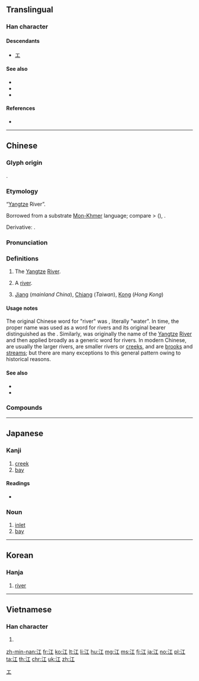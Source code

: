 {{character info/new}}
==Translingual==

===Han character===
{{Han char|rn=85|rad=水|as=03|sn=6|four=31110|canj=EM|ids=⿰氵工}}

====Descendants====
* [[エ]]

====See also====
* {{l|mul|川|sc=Hani}}
* {{l|mul|河|sc=Hani}}
* {{l|mul|溪|sc=Hani}}

====References====
* {{Han ref|kx=0606.040|dkj=17140|dj=0999.130|hdz=31551.030|uh=6C5F|ud=27743|bh=A6BF|bd=42687}}

[[Category:Han characters from which katakana were derived|エ]]

----

==Chinese==
{{zh-forms}}

===Glyph origin===
{{Han etym}}
{{Han compound|水|alt1=氵|工|ls=psc|c1=s|c2=p}}.

===Etymology===
“[[Yangtze]] River”.

Borrowed from a substrate [[Mon-Khmer]] language; compare {{bor|zh|mkh-pro|*ruŋ|ruŋ ~ ruuŋ ~ ruəŋ|river|notext=1}} > {{cog|mkh-vie-pro|*k-roːŋ||river}} ({{cog|vi|sông}}), {{cog|mnw|ကြုၚ်|tr=krɜŋ||small river, creek}}.

Derivative: {{och-l|港|harbour}}.

===Pronunciation===
{{zh-pron
|m=jiāng
|ma=y
|c=gong1
|h=pfs=kông
|md=gŏng
|mn=kang
|w=1kaan
|mc=y
|oc=y
|cat=n,pn
}}

===Definitions===
{{zh-hanzi}}

# {{lb|zh|geography}} The [[Yangtze]] [[river|River]].
# {{lb|zh|geography|by extension}} A [[river]].
# {{surname|lang=zh|dot=:}} [[Jiang]] (''mainland China''), [[Chiang]] (''Taiwan''), [[Kong]] (''Hong Kong'')

====Usage notes====
The original Chinese word for "river" was {{zh-l|水}}, literally "water". In time, the proper name {{zh-l|河}} was used as a word for rivers and its original bearer distinguished as the {{zh-l|黃河|gloss=[[Yellow River]]}}. Similarly, {{zh-l|江}} was originally the name of the [[Yangtze]] [[river|River]] and then applied broadly as a generic word for rivers. In modern Chinese, {{zh-l|江}} are usually the larger rivers, {{zh-l|河}} are smaller rivers or [[creek]]s, and {{zh-l|水}} are [[brook]]s and [[stream]]s; but there are many exceptions to this general pattern owing to historical reasons.

====See also====
* {{zh-l|河}}
* {{zh-l|川}}

===Compounds===
{{zh-der|一江山|一葦渡江|三江|三江七澤|三江五湖|三角江|上江|下江|下江人|下江先生|之江|九江市|京江|信江|倒海翻江|兩江|別宮祭江|半壁江山|合江省|吳淞江|哀江南賦|哀江頭|嘉陵江|圖們江|坐江山|外江|大江|大江南北|大江東去|姚江|姚江學派|婁江|嫩江|嫩江省|宋江|宋江陣|岷江|峽江|左江|巴江|怒江|恩梅開江|愁江恨海|投江|揚子江|攪海翻江|文江學海|旴江|春申江|晉江|晉江縣|曲江|曲江宴|曲江池|曲江縣|曹娥江|松江省|松花江|桂江|樊江關|江下|江中釣月|江介|江加走|江北|江北縣|江北老|江南|江南弄|江南河|江南竹|江參|江口|江右|江夏|江天|江天一色|江妃|江孜|江寧縣|江山|江山不老|江山之助|江山如故|江山如畫|江州司馬|江州車|江左|江左夷吾|江干|江彬|江心|江心坡|江心補漏|江戶|江戶幕府|江有汜|江有誥|江東|江東子弟|江東步兵|江東父老|江東獨步|江東紙|江梅|江樓|江水|江永|江河日下|江河行地|江洋大盜|江流|江浙|江海之學|江海同歸|江淮|江淹|江淹夢筆|江淹夢錦|江淹才盡|江渚|江湖|江湖好漢|江湖義氣|江湖藝人|江湖術士|江湖術語|江湖道義|江湖郎中|江湖騙子|江漢|江漢平原|江潯|江潯海裔|江濱|江珧|江珧柱|江瑤|江瑤柱|江畔|江皋|江米|江米人|江米酒|江統|江總|江翻海沸|江聲|江蘇省|江蘺|江表|江西派|江西省|江西臘|江西詩派|江豚|江輪|江郎才盡|江都縣|江鄉|江門|江陰縣|江陵縣|江雪|江雲渭樹|江靡|汨羅江|沅江|沱江|沿江|洛東江|浙江|浙江潮|浙江省|浪跡江湖|海沸江翻|涪江|淡江|淡江大學|混同江|清江浦|渠江|渡江|渡江楫|湔江|湘江|湘江竹|滂江|滄江|漓江|滿江紅|漢江|漳江|潘江陸海|潘陸江海|潞江|潯江|澂江縣|濱江|瀾滄江|灕江|烏江|烏蘇里江|牡丹江|珠江|珠江流域|甌江|萬里江山|秋月寒江|移禍江東|笑傲江湖|粵江|粵江流域|精奇里江|翻江倒海|翻江攪海|老江湖|臨江折軸|臨江驛|芷江縣|葆江|蒲江縣|薩爾溫江|虎渡江|蠻江|西江|贛江|走江湖|跑江湖|連江縣|過江之鯽|郪江|郴江|都江堰|重現江湖|量如江海|金沙江|錢塘江|錦江|錦繡江山|鎮江市|鐵鎖橫江|鐵鎖沉江|長江|長江三峽|長江天塹|開江|閩江|闖江湖|陸海潘江|青弋江|青江白菜|面見江東|馬江|鬱江|鴨綠江|黃浦江|黑龍江|黑龍江省|龍江虎浪}}

{{zh-cat|Beginning|Water}}

----

==Japanese==

===Kanji===
{{ja-kanji|grade=c|rs=水03}}

# [[creek]]
# [[bay]]

====Readings====
{{ja-kanjitab|え|yomi=k}}
* {{ja-readings|kanon=[[こう]] (''kō'')|goon=[[こう]] (''kō'')|kun=[[え]] (''e'')}}

===Noun===
{{ja-noun|え}}

# [[inlet]]
# [[bay]]

----

==Korean==

===Hanja===
{{ko-hanja|hangeul=[[강]]|eumhun=|mr=kang|y=kang}}

# [[river]]

----

==Vietnamese==

===Han character===
{{vi-hantu|[[giang]], [[giăng]], [[nhăng]], [[gianh]]|rs=水03}}

# {{defn|lang=vi|sort=水03}}

[[zh-min-nan:江]]
[[fr:江]]
[[ko:江]]
[[lt:江]]
[[li:江]]
[[hu:江]]
[[mg:江]]
[[ms:江]]
[[fj:江]]
[[ja:江]]
[[no:江]]
[[pl:江]]
[[ta:江]]
[[th:江]]
[[chr:江]]
[[uk:江]]
[[zh:江]]